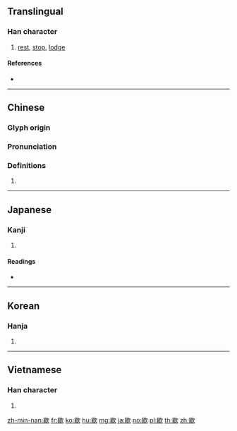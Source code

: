 ==Translingual==

===Han character===
{{Han char|rn=76|rad=欠|as=09|sn=13|four=67782|canj=AVNO|ids=⿰曷欠}}

# [[rest]], [[stop]], [[lodge]]

====References====
* {{Han ref|kx=0570.150|dkj=16141|dj=0958.160|hdz=32145.070|uh=6B47|ud=27463|bh=B7B2|bd=47026}}

----

==Chinese==
{{zh-forms}}

===Glyph origin===
{{Han etym}}

===Pronunciation===
{{zh-pron
|m=xiē
|c=hit3
|h=pfs=hiet
|md=
|mn=qz,xm,zz:hiat/qz,tw,xm:hioh/zz:hehⁿ/twvk:heh
|mn_note=hiat - literary; hioh/heⁿh/heh - vernacular
|w=
|mc=y
|oc=y
|cat=
}}

===Definitions===
{{zh-hanzi}}

# {{rfdef|lang=zh}}

----

==Japanese==

===Kanji===
{{ja-kanji|grade=|rs=欠09}}

# {{defn|lang=ja|sort=欠09}}

====Readings====
* {{ja-readings|goon=[[こち]] (kochi)|kanon=[[けつ]] (ketsu)|on=[[かい]] (kai)|kun=[[やめる]] (yameru), [[つきる]] (tsukiru)}}

----

==Korean==

===Hanja===
{{ko-hanja|hangeul=헐|eumhun=|rv=heol|mr=hŏl|y=hel}}

# {{defn|lang=ko|sort=欠09}}

----

==Vietnamese==

===Han character===
{{vi-hantu|[[hết]], [[hít]], [[yết]], [[hét]], [[hiết]], [[hớt]]|rs=欠09}}

# {{defn|lang=vi|sort=欠09}}

[[zh-min-nan:歇]]
[[fr:歇]]
[[ko:歇]]
[[hu:歇]]
[[mg:歇]]
[[ja:歇]]
[[no:歇]]
[[pl:歇]]
[[th:歇]]
[[zh:歇]]